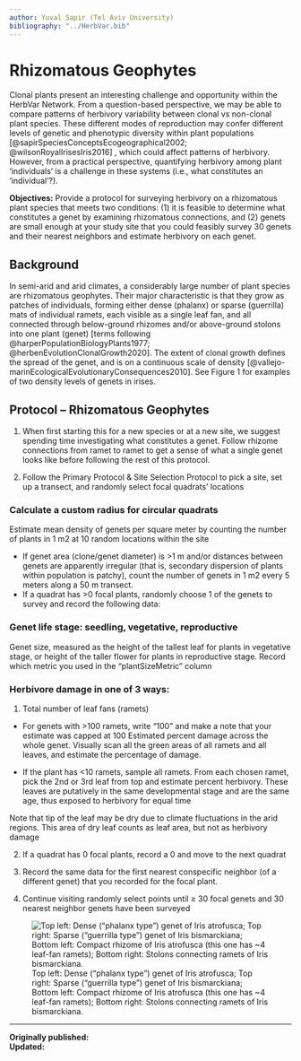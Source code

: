 ```yaml
---
author: Yuval Sapir (Tel Aviv University)
bibliography: "../HerbVar.bib"
---
```


# Rhizomatous Geophytes {#sec-rhizo}

Clonal plants present an interesting challenge and opportunity within the HerbVar Network. From a question-based perspective, we may be able to compare patterns of herbivory variability between clonal vs non-clonal plant species. These different modes of reproduction may confer different levels of genetic and phenotypic diversity within plant populations [@sapirSpeciesConceptsEcogeographical2002; @wilsonRoyalIrisesIris2016] , which could affect patterns of herbivory. However, from a practical perspective, quantifying herbivory among plant ‘individuals’ is a challenge in these systems (i.e., what constitutes an ‘individual’?). 

**Objectives:** Provide a protocol for surveying herbivory on a rhizomatous plant species that meets two conditions: (1) it is feasible to determine what constitutes a genet by examining rhizomatous connections, and (2) genets are small enough at your study site that you could feasibly survey 30 genets and their nearest neighbors and estimate herbivory on each genet.

## Background

In semi-arid and arid climates, a considerably large number of plant species are rhizomatous geophytes. Their major characteristic is that they grow as patches of individuals, forming either dense (phalanx) or sparse (guerrilla) mats of individual ramets, each visible as a single leaf fan, and all connected through below-ground rhizomes and/or above-ground stolons into one plant (genet) [terms following @harperPopulationBiologyPlants1977; @herbenEvolutionClonalGrowth2020]. The extent of clonal growth defines the spread of the genet, and is on a continuous scale of density [@vallejo-marinEcologicalEvolutionaryConsequences2010]. See Figure 1 for examples of two density levels of genets in irises.

## Protocol – Rhizomatous Geophytes

1. When first starting this for a new species or at a new site, we suggest spending time investigating what constitutes a genet. Follow rhizome connections from ramet to ramet to get a sense of what a single genet looks like before following the rest of this protocol.

2. Follow the Primary Protocol & Site Selection Protocol to pick a site, set up a transect, and randomly select focal quadrats’ locations

### Calculate a custom radius for circular quadrats

Estimate mean density of genets per square meter by counting the number of plants in 1 m2 at 10 random locations within the site

- If genet area (clone/genet diameter) is >1 m and/or distances between genets are apparently irregular (that is, secondary dispersion of plants within population is patchy), count the number of genets in 1 m2 every 5 meters along a 50 m transect.
- If a quadrat has >0 focal plants, randomly choose 1 of the genets to survey and record the following data:

### Genet life stage: seedling, vegetative, reproductive

Genet size, measured as the height of the tallest leaf for plants in vegetative stage, or height of the taller flower for plants in reproductive stage. Record which metric you used in the “plantSizeMetric” column

### Herbivore damage in one of 3 ways:

1. Total number of leaf fans (ramets)

- For genets with >100 ramets, write “100” and make a note that your estimate was capped at 100
Estimated percent damage across the whole genet. Visually scan all the green areas of all ramets and all leaves, and estimate the percentage of damage.

- If the plant has <10 ramets, sample all ramets. From each chosen ramet, pick the 2nd or 3rd leaf from top and estimate percent herbivory. These leaves are putatively in the same developmental stage and are the same age, thus exposed to herbivory for equal time

Note that tip of the leaf may be dry due to climate fluctuations in the arid regions. This area of dry leaf counts as leaf area, but not as herbivory damage

2. If a quadrat has 0 focal plants, record a 0 and move to the next quadrat

3. Record the same data for the first nearest conspecific neighbor (of a different genet) that you recorded for the focal plant.

4. Continue visiting randomly select points until ≥ 30 focal genets and 30 nearest neighbor genets have been surveyed




![Top left: Dense (“phalanx type”) genet of Iris atrofusca; Top right: Sparse (“guerrilla type”) genet of Iris bismarckiana; Bottom left: Compact rhizome of Iris atrofusca (this one has ~4 leaf-fan ramets); Bottom right: Stolons connecting ramets of Iris bismarckiana.](images/img18.png){#fig-rhizo}





<!-- ### References -->

<!-- Harper, J. L. 1977. Population Biology of Plants. Academic Press, London. -->

<!-- Herben, T., and J. Klimešová. 2020. Evolution of clonal growth forms in angiosperms. New Phytologist 225:999-1010. -->

<!-- Not cited in document, EMB inserted where looked relevant -->
<!-- Sapir, Y., and A. Shmida. 2002. Species concepts and ecogeographical divergence of Oncocyclus irises. Israel Journal of Plant Sciences 50:S119-S127. -->

<!-- Vallejo-Marin, M., M. E. Dorken, and S. C. H. Barrett. 2010. The Ecological and Evolutionary Consequences of Clonality for Plant Mating. Annual Review of Ecology, Evolution and Systematics 41:193-213. -->

<!-- Not cited in document, EMB inserted where looked relevant -->
<!-- Wilson, C. A., J. Padiernos, and Y. Sapir. 2016. The royal irises (Iris subg. Iris sect. Oncocyclus): Plastid and low-copy nuclear data contribute to an understanding of their phylogenetic relationships. Taxon 65:35-46. -->

----
**Originally published: **  
**Updated: ** 